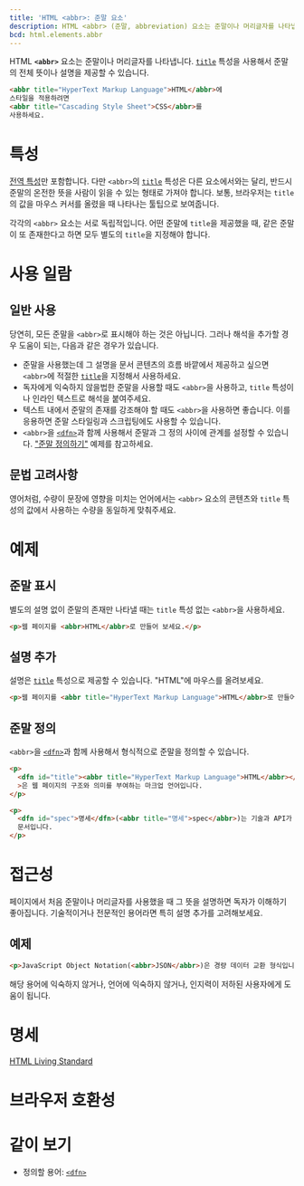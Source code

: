 ```yaml
---
title: 'HTML <abbr>: 준말 요소'
description: HTML <abbr> (준말, abbreviation) 요소는 준말이나 머리글자를 나타냅니다. title 특성을 사용해서 준말의 전체 뜻이나 설명을 제공할 수 있습니다.
bcd: html.elements.abbr
---
```


HTML **`<abbr>`** 요소는 준말이나 머리글자를 나타냅니다. [`title`](../Global_attributes#term-title) 특성을 사용해서 준말의 전체 뜻이나 설명을 제공할 수 있습니다.

```html hidden name=demo
<abbr title="HyperText Markup Language">HTML</abbr>에
스타일을 적용하려면
<abbr title="Cascading Style Sheet">CSS</abbr>를
사용하세요.
```

<LiveExample height={120} name="demo" />

# 특성

[전역 특성](/../Global_attributes)만 포함합니다. 다만 `<abbr>`의 [`title`](../Global_attributes#term-title) 특성은 다른 요소에서와는 달리, 반드시 준말의 온전한 뜻을 사람이 읽을 수 있는 형태로 가져야 합니다. 보통, 브라우저는 `title`의 값을 마우스 커서를 올렸을 때 나타나는 툴팁으로 보여줍니다.

각각의 `<abbr>` 요소는 서로 독립적입니다. 어떤 준말에 `title`을 제공했을 때, 같은 준말이 또 존재한다고 하면 모두 별도의 `title`을 지정해야 합니다.

# 사용 일람

## 일반 사용

당연히, 모든 준말을 `<abbr>`로 표시해야 하는 것은 아닙니다. 그러나 해석을 추가할 경우 도움이 되는, 다음과 같은 경우가 있습니다.

- 준말을 사용했는데 그 설명을 문서 콘텐츠의 흐름 바깥에서 제공하고 싶으면 `<abbr>`에 적절한 [`title`](../Global_attributes#term-title)을 지정해서 사용하세요.
- 독자에게 익숙하지 않을법한 준말을 사용할 때도 `<abbr>`을 사용하고, `title` 특성이나 인라인 텍스트로 해석을 붙여주세요.
- 텍스트 내에서 준말의 존재를 강조해야 할 때도 `<abbr>`을 사용하면 좋습니다. 이를 응용하면 준말 스타일링과 스크립팅에도 사용할 수 있습니다.
- `<abbr>`을 [`<dfn>`](./dfn)과 함께 사용해서 준말과 그 정의 사이에 관계를 설정할 수 있습니다. ["준말 정의하기"](#준말-정의하기) 예제를 참고하세요.

## 문법 고려사항

영어처럼, 수량이 문장에 영향을 미치는 언어에서는 `<abbr>` 요소의 콘텐츠와 `title` 특성의 값에서 사용하는 수량을 동일하게 맞춰주세요.

# 예제

## 준말 표시

별도의 설명 없이 준말의 존재만 나타낼 때는 `title` 특성 없는 `<abbr>`을 사용하세요.

```html hidden name=marking
<p>웹 페이지를 <abbr>HTML</abbr>로 만들어 보세요.</p>
```

<LiveExample height={120} name="marking" />

## 설명 추가

설명은 [`title`](../Global_attributes#term-title) 특성으로 제공할 수 있습니다. "HTML"에 마우스를 올려보세요.

```html hidden name=expansion
<p>웹 페이지를 <abbr title="HyperText Markup Language">HTML</abbr>로 만들어 보세요.</p>
```

<LiveExample height={120} name="expansion" />

## 준말 정의

`<abbr>`을 [`<dfn>`](./dfn)과 함께 사용해서 형식적으로 준말을 정의할 수 있습니다.

```html hidden name=dfn
<p>
  <dfn id="title"><abbr title="HyperText Markup Language">HTML</abbr></dfn
  >은 웹 페이지의 구조와 의미를 부여하는 마크업 언어입니다.
</p>

<p>
  <dfn id="spec">명세</dfn>(<abbr title="명세">spec</abbr>)는 기술과 API가 어떻게 동작해야 하는지 자세히 서술하는
  문서입니다.
</p>
```

<LiveExample height={220} name="dfn" />

# 접근성

페이지에서 처음 준말이나 머리글자를 사용했을 때 그 뜻을 설명하면 독자가 이해하기 좋아집니다. 기술적이거나 전문적인 용어라면 특히 설명 추가를 고려해보세요.

## 예제

```html
<p>JavaScript Object Notation(<abbr>JSON</abbr>)은 경량 데이터 교환 형식입니다.</p>
```

해당 용어에 익숙하지 않거나, 언어에 익숙하지 않거나, 인지력이 저하된 사용자에게 도움이 됩니다.

# 명세

[HTML Living Standard](https://html.spec.whatwg.org/multipage/semantics.html#the-abbr-element)

# 브라우저 호환성

<BrowserCompat data={props.bcd} />

# 같이 보기

- 정의할 용어: [`<dfn>`](./dfn)
